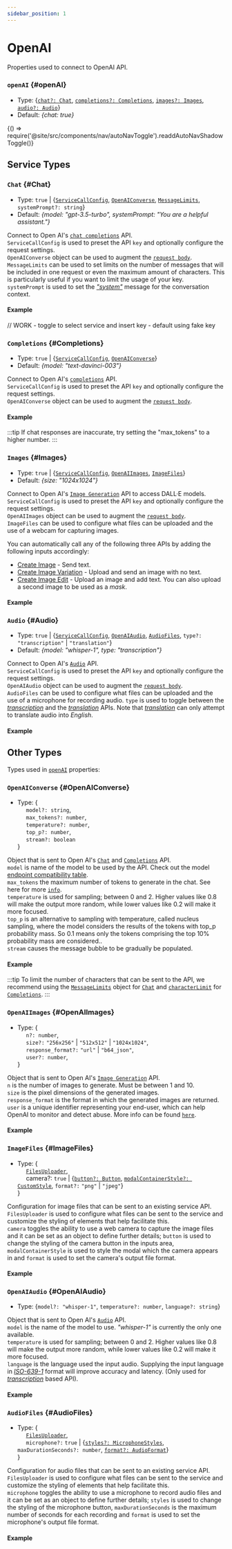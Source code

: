 ```yaml
---
sidebar_position: 1
---
```


# OpenAI

Properties used to connect to OpenAI API.

### `openAI` {#openAI}

- Type: {[`chat?: Chat`](HERE), [`completions?: Completions`](HERE), [`images?: Images`](HERE), [`audio?: Audio`](HERE)}
- Default: _{chat: true}_


<BrowserOnly>{() => require('@site/src/components/nav/autoNavToggle').readdAutoNavShadowToggle()}</BrowserOnly>

## Service Types

### `Chat` {#Chat}

- Type: `true` | {[`ServiceCallConfig`](HERE), [`OpenAIConverse`](HERE), [`MessageLimits`](HERE), `systemPrompt?: string`}
- Default: _{model: "gpt-3.5-turbo", systemPrompt: "You are a helpful assistant."}_

Connect to Open AI's [`chat completions`](https://platform.openai.com/docs/api-reference/chat/create) API. <br />
`ServiceCallConfig` is used to preset the API `key` and optionally configure the request settings. <br />
`OpenAIConverse` object can be used to augment the [`request body`](https://platform.openai.com/docs/api-reference/chat/create). <br />
`MessageLimits` can be used to set limits on the number of messages that will be included in one request or even the maximum amount of characters. This is particularly useful
if you want to limit the usage of your key. <br />
`systemPrompt` is used to set the [_"system"_](https://platform.openai.com/docs/api-reference/chat/create) message for the conversation context. <br />

#### Example

// WORK - toggle to select service and insert key - default using fake key

<ComponentContainer>
  <DeepChatBrowser
    service={{
      openAI: {
        chat: {key: 'placeholder key', stream: true, max_tokens: 2000, systemPrompt: 'Assist me with anything you can'},
      },
    }}
  ></DeepChatBrowser>
</ComponentContainer>

<LineBreak></LineBreak>

### `Completions` {#Completions}

- Type: `true` | {[`ServiceCallConfig`](HERE), [`OpenAIConverse`](HERE)}
- Default: _{model: "text-davinci-003"}_

Connect to Open AI's [`completions`](https://platform.openai.com/docs/api-reference/completions/create) API. <br />
`ServiceCallConfig` is used to preset the API `key` and optionally configure the request settings. <br />
`OpenAIConverse` object can be used to augment the [`request body`](https://platform.openai.com/docs/api-reference/chat/create). <br />

#### Example

<ComponentContainer>
  <DeepChatBrowser
    service={{
      openAI: {
        completions: {key: 'placeholder key', stream: true, max_tokens: 2000},
      },
    }}
  ></DeepChatBrowser>
</ComponentContainer>

<LineBreak></LineBreak>

:::tip
If chat responses are inaccurate, try setting the "max_tokens" to a higher number.
:::

<LineBreak></LineBreak>

### `Images` {#Images}

- Type: `true` | {[`ServiceCallConfig`](HERE), [`OpenAIImages`](HERE), [`ImageFiles`](HERE)}
- Default: _{size: "1024x1024"}_

Connect to Open AI's [`Image Generation`](https://platform.openai.com/docs/guides/images) API to access DALL·E models. <br />
`ServiceCallConfig` is used to preset the API `key` and optionally configure the request settings. <br />
`OpenAIImages` object can be used to augment the [`request body`](https://platform.openai.com/docs/api-reference/images/create). <br />
`ImageFiles` can be used to configure what files can be uploaded and the use of a webcam for capturing images. <br />

You can automatically call any of the following three APIs by adding the following inputs accordingly:

- [Create Image](https://platform.openai.com/docs/api-reference/images/create) - Send text.
- [Create Image Variation](https://platform.openai.com/docs/api-reference/images/create-variation) - Upload and send an image with no text.
- [Create Image Edit](https://platform.openai.com/docs/api-reference/images/create-edit) - Upload an image and add text. You can also upload a second image to be used as a _mask_.

#### Example

<ComponentContainer>
  <DeepChatBrowser
    service={{
      openAI: {
        images: {key: 'placeholder key', size: '1024x1024', camera: true},
      },
    }}
  ></DeepChatBrowser>
</ComponentContainer>

<LineBreak></LineBreak>

### `Audio` {#Audio}

- Type: `true` | {[`ServiceCallConfig`](HERE), [`OpenAIAudio`](HERE), [`AudioFiles`](HERE), `type?:` `"transcription"` | `"translation"`}
- Default: _{model: "whisper-1", type: "transcription"}_

Connect to Open AI's [`Audio`](https://platform.openai.com/docs/api-reference/audio) API. <br />
`ServiceCallConfig` is used to preset the API `key` and optionally configure the request settings. <br />
`OpenAIAudio` object can be used to augment the [`request body`](https://platform.openai.com/docs/api-reference/audio/create). <br />
`AudioFiles` can be used to configure what files can be uploaded and the use of a microphone for recording audio.
`type` is used to toggle between the [_transcription_](https://platform.openai.com/docs/api-reference/audio/create) and the [_translation_](https://platform.openai.com/docs/api-reference/audio/create) APIs.
Note that [_translation_](https://platform.openai.com/docs/api-reference/audio/create) can only attempt to translate audio into _English_.

#### Example

<ComponentContainer>
  <DeepChatBrowser
    service={{
      openAI: {
        audio: {key: 'placeholder key', microphone: true},
      },
    }}
  ></DeepChatBrowser>
</ComponentContainer>

<LineBreak></LineBreak>

## Other Types

Types used in [`openAI`](HERE) properties:

### `OpenAIConverse` {#OpenAIConverse}

- Type: {<br />
  &nbsp;&nbsp;&nbsp;&nbsp; `model?: string`, <br />
  &nbsp;&nbsp;&nbsp;&nbsp; `max_tokens?: number`, <br />
  &nbsp;&nbsp;&nbsp;&nbsp; `temperature?: number`, <br />
  &nbsp;&nbsp;&nbsp;&nbsp; `top_p?: number`, <br />
  &nbsp;&nbsp;&nbsp;&nbsp; `stream?: boolean` <br />
  }

Object that is sent to Open AI's [`Chat`](https://platform.openai.com/docs/api-reference/chat/create) and [`Completions`](https://platform.openai.com/docs/api-reference/completions/create) API. <br />
`model` is name of the model to be used by the API. Check out the model [endpoint compatibility table](https://platform.openai.com/docs/models/model-endpoint-compatibility). <br />
`max_tokens` the maximum number of tokens to generate in the chat. See here for more [`info`](https://platform.openai.com/tokenizer). <br />
`temperature` is used for sampling; between 0 and 2. Higher values like 0.8 will make the output more random, while lower values like 0.2 will make it more focused. <br />
`top_p` is an alternative to sampling with temperature, called nucleus sampling, where the model considers the results of the tokens with top_p probability mass. So 0.1 means only the tokens comprising the top 10% probability mass are considered.. <br />
`stream` causes the message bubble to be gradually be populated.

#### Example

<ComponentContainer>
  <DeepChatBrowser
    service={{
      openAI: {
        chat: {
          key: 'placeholder key',
          model: 'gpt-4',
          stream: true,
          max_tokens: 2000,
          temperature: 1,
          top_p: 1,
        },
      },
    }}
  ></DeepChatBrowser>
</ComponentContainer>

<LineBreak></LineBreak>

:::tip
To limit the number of characters that can be sent to the API, we recommend using the [`MessageLimits`](HERE) object for [`Chat`](HERE)
and [`characterLimit`](HERE) for [`Completions`](HERE).
:::

<LineBreak></LineBreak>

### `OpenAIImages` {#OpenAIImages}

- Type: {<br />
  &nbsp;&nbsp;&nbsp;&nbsp; `n?: number`, <br />
  &nbsp;&nbsp;&nbsp;&nbsp; `size?:` `"256x256"` | `"512x512"` | `"1024x1024"`, <br />
  &nbsp;&nbsp;&nbsp;&nbsp; `response_format?:` `"url"` | `"b64_json"`, <br />
  &nbsp;&nbsp;&nbsp;&nbsp; `user?: number`, <br />
  }

Object that is sent to Open AI's [`Image Generation`](https://platform.openai.com/docs/guides/images) API. <br />
`n` is the number of images to generate. Must be between 1 and 10. <br />
`size` is the pixel dimensions of the generated images. <br />
`response_format` is the format in which the generated images are returned. <br />
`user` is a unique identifier representing your end-user, which can help OpenAI to monitor and detect abuse. More info can be found [`here`](https://platform.openai.com/docs/guides/safety-best-practices/end-user-ids). <br />

#### Example

<ComponentContainer>
  <DeepChatBrowser
    service={{
      openAI: {
        images: {
          key: 'placeholder key',
          n: 2,
          size: '512x512',
          response_format: 'url',
        },
      },
    }}
  ></DeepChatBrowser>
</ComponentContainer>

<LineBreak></LineBreak>

### `ImageFiles` {#ImageFiles}

- Type: {<br />
  &nbsp;&nbsp;&nbsp;&nbsp; [`FilesUploader`](HERE), <br />
  &nbsp;&nbsp;&nbsp;&nbsp; camera?: `true` | {[`button?: Button`](HERE), [`modalContainerStyle?: CustomStyle`](HERE), `format?:` `"png"` | `"jpeg"`} <br />
  }

Configuration for image files that can be sent to an existing service API. <br />
`FilesUploader` is used to configure what files can be sent to the service and customize the styling of elements that help facilitate this. <br />
`camera` toggles the ability to use a web camera to capture the image files and it can be set as an object to define further details; `button` is used to
change the styling of the camera button in the inputs area, `modalContainerStyle` is used to style the modal which the camera appears in and `format` is used
to set the camera's output file format. <br />

#### Example

<ComponentContainer>
  <DeepChatBrowser
    service={{
      openAI: {
        images: {
          key: 'placeholder key',
          files: {acceptedFormats: '.png,.jpeg'},
          button: {position: 'outside-right'},
          camera: {button: {position: 'outside-left'}, modalContainerStyle: {borderRadius: '5px'}, format: 'png'},
        },
      },
    }}
  ></DeepChatBrowser>
</ComponentContainer>

<LineBreak></LineBreak>

### `OpenAIAudio` {#OpenAIAudio}

- Type: {`model?: "whisper-1"`, `temperature?: number`, `language?: string`}

Object that is sent to Open AI's [`Audio`](https://platform.openai.com/docs/api-reference/audio) API. <br />
`model` is the name of the model to use. _"whisper-1"_ is currently the only one available. <br />
`temperature` is used for sampling; between 0 and 2. Higher values like 0.8 will make the output more random, while lower values like 0.2 will make it more focused. <br />
`language` is the language used the input audio. Supplying the input language in [_ISO-639-1_](https://en.wikipedia.org/wiki/List_of_ISO_639-1_codes) format will improve accuracy and latency. (Only used for [_transcription_](HERE) based API).

#### Example

<ComponentContainer>
  <DeepChatBrowser
    service={{
      openAI: {
        audio: {
          key: 'placeholder key',
          model: 'whisper-1',
          temperature: 0.3,
          language: 'en',
          type: 'translation',
        },
      },
    }}
  ></DeepChatBrowser>
</ComponentContainer>

<LineBreak></LineBreak>

### `AudioFiles` {#AudioFiles}

- Type: {<br />
  &nbsp;&nbsp;&nbsp;&nbsp; [`FilesUploader`](HERE), <br />
  &nbsp;&nbsp;&nbsp;&nbsp; `microphone?:` `true` | {[`styles?: MicrophoneStyles`](HERE), `maxDurationSeconds?: number`, [`format?: AudioFormat`](HERE)} <br />
  }

Configuration for audio files that can be sent to an existing service API. <br />
`FilesUploader` is used to configure what files can be sent to the service and customize the styling of elements that help facilitate this. <br />
`microphone` toggles the ability to use a microphone to record audio files and it can be set as an object to define further details; `styles` is used to
change the styling of the microphone button, `maxDurationSeconds` is the maximum number of seconds for each recording and `format` is used
to set the microphone's output file format. <br />

#### Example

<ComponentContainer>
  <DeepChatBrowser
    service={{
      openAI: {
        audio: {
          key: 'placeholder key',
          files: {acceptedFormats: '.mp3,.wav'},
          button: {position: 'outside-right'},
          microphone: {button: {position: 'outside-left'}, maxDurationSeconds: 10, format: 'mp3'},
        },
      },
    }}
  ></DeepChatBrowser>
</ComponentContainer>

<LineBreak></LineBreak>
